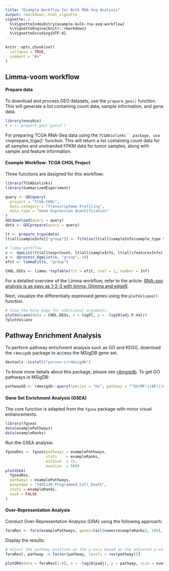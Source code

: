 ```yaml
---
title: "Example Workflow for Bulk RNA-Seq Analysis"
output: rmarkdown::html_vignette
vignette: >
  %\VignetteIndexEntry{example-bulk-rna-seq-workflow}
  %\VignetteEngine{knitr::rmarkdown}
  %\VignetteEncoding{UTF-8}
---
```


```r
knitr::opts_chunk$set(
  collapse = TRUE,
  comment = "#>"
)
```


## Limma-voom workflow

####  Prepare data

To download and process GEO datasets, use the `prepare_geo()` function. This will generate a list containing count data, sample information, and gene data.

```r
library(easybio)
# x <- prepare_geo('gseid')
```

For preparing TCGA RNA-Seq data using the `TCGAbiolinks`` package, use the `prepare_tcga()` function. This will return a list containing count data for all samples and unstranded FPKM data for tumor samples, along with sample and feature information.


#### Example Workflow: TCGA CHOL Project

Three functions are designed for this workflow:

```r
library(TCGAbiolinks)
library(SummarizedExperiment)

query <- GDCquery(
  project = "TCGA-CHOL",
  data.category = "Transcriptome Profiling",
  data.type = "Gene Expression Quantification"
)
GDCdownload(query = query)
data <- GDCprepare(query = query)

lt <- prepare_tcga(data)
lt$all$sampleInfo[["group"]] <- fifelse(lt$all$sampleInfo$sample_type %ilike% "Tumor", "Tumor", "Normal")

# limma workflow
x <- dgeList(lt$all$exprCount, lt$all$sampleInfo, lt$all$featuresInfo)
x <- dprocess_dgeList(x, "group", 10)
efit <- limmaFit(x, "group")

CHOL.DEGs <- limma::topTable(fit = efit, coef = 1, number = Inf)
```

For a detailed overview of the Limma workflow, refer to the article: [RNA-seq analysis is as easy as 1-2-3 with limma, Glimma and edgeR](https://doi.org/10.12688/f1000research.9005.3).

Next, visualize the differentially expressed genes using the `plotVolcano()` function.

```r
# View the help page for additional arguments.
plotVolcano(data = CHOL.DEGs, x = logFC, y = -log10(adj.P.Val))
?plotVolcano
```

## Pathway Enrichment Analysis

To perform pathway enrichment analysis such as GO and KEGG, download the `r4msigdb` package to access the MSigDB gene set.

```r
devtools::install("person-c/r4msigdb")
```

To know more details about this package, please see [r4msigdb](https://github.com/person-c/r4msigdb). To get GO pathways in MSigDB:

```r
pathwayGO <- r4msigdb::query(species = "Hs", pathway = "^GO(MF)|(BP)|(CC)_")
```

#### Gene Set Enrichment Analysis (GSEA)

The core  function is adapted from the `fgsea` package with minor visual enhancements.

```r
library(fgsea)
data(examplePathways)
data(exampleRanks)
```

Run the GSEA analysis:

```r
fgseaRes <- fgsea(pathways = examplePathways, 
                  stats    = exampleRanks,
                  minSize  = 15,
                  maxSize  = 500)
plotGSEA(
  fgseaRes, 
  pathways = examplePathways, 
  pwayname = "5991130_Programmed_Cell_Death", 
  stats = exampleRanks, 
  save = FALSE
)
```

#### Over-Representation Analysis

Conduct Over-Representation Analysis (ORA) using the following approach:

```r
foraRes <- fora(examplePathways, genes=tail(names(exampleRanks), 200), universe=names(exampleRanks))
```

Display the results:

```r
# Adjust the pathway position on the y-axis based on the adjusted p-value (padj)
foraRes[, pathway := factor(pathway, levels = rev(pathway))]

plotORA(data = foraRes[1:8], x = -log10(padj), y = pathway, size = overlap, fill = 'constant')
```
